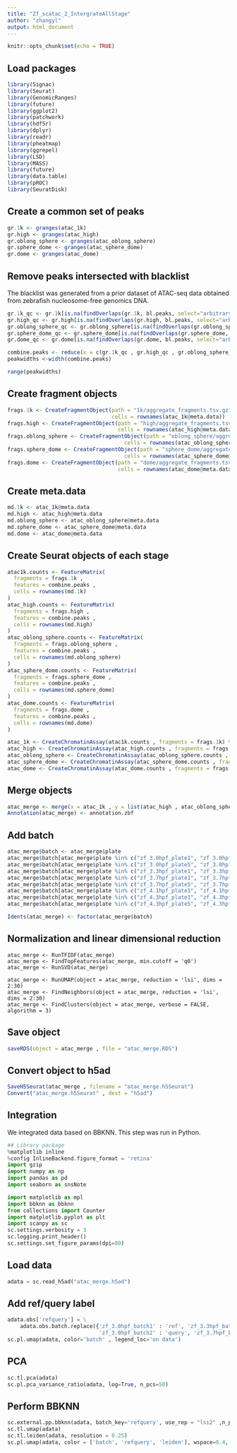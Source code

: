 ```yaml
---
title: "Zf_scatac_2_IntergrateAllStage"
author: "zhangyl"
output: html_document
---
```


```r
knitr::opts_chunk$set(echo = TRUE)
```

## Load packages

```r
library(Signac)
library(Seurat)
library(GenomicRanges)
library(future)
library(ggplot2)
library(patchwork)
library(hdf5r)
library(dplyr)
library(readr)
library(pheatmap)
library(ggrepel)
library(LSD)
library(MASS)
library(future)
library(data.table)
library(pROC)
library(SeuratDisk)
```

## Create a common set of peaks

```r
gr.1k <- granges(atac_1k)
gr.high <- granges(atac_high)
gr.oblong_sphere <- granges(atac_oblong_sphere)
gr.sphere_dome <- granges(atac_sphere_dome)
gr.dome <- granges(atac_dome)
```

## Remove peaks intersected with blacklist

The blacklist was generated from a prior dataset of ATAC-seq data obtained from zebrafish nucleosome-free genomics DNA.

```r
gr.1k_qc <- gr.1k[is.na(findOverlaps(gr.1k, bl.peaks, select="arbitrary"))]
gr.high_qc <- gr.high[is.na(findOverlaps(gr.high, bl.peaks, select="arbitrary"))]
gr.oblong_sphere_qc <- gr.oblong_sphere[is.na(findOverlaps(gr.oblong_sphere, bl.peaks, select="arbitrary"))]
gr.sphere_dome_qc <- gr.sphere_dome[is.na(findOverlaps(gr.sphere_dome, bl.peaks, select="arbitrary"))]
gr.dome_qc <- gr.dome[is.na(findOverlaps(gr.dome, bl.peaks, select="arbitrary"))]

combine.peaks <- reduce(x = c(gr.1k_qc , gr.high_qc , gr.oblong_sphere_qc, gr.sphere_dome_qc, gr.dome_qc))
peakwidths <-width(combine.peaks)

range(peakwidths)
```

## Create fragment objects

```r
frags.1k <- CreateFragmentObject(path = "1k/aggregate_fragments.tsv.gz" , 
                                 cells = rownames(atac_1k@meta.data))
frags.high <- CreateFragmentObject(path = "high/aggregate_fragments.tsv.gz" , 
                                   cells = rownames(atac_high@meta.data))
frags.oblong_sphere <- CreateFragmentObject(path = "oblong_sphere/aggregate_fragments.tsv.gz" , 
                                     cells = rownames(atac_oblong_sphere@meta.data))
frags.sphere_dome <- CreateFragmentObject(path = "sphere_dome/aggregate_fragments.tsv.gz" , 
                                     cells = rownames(atac_sphere_dome@meta.data))
frags.dome <- CreateFragmentObject(path = "dome/aggregate_fragments.tsv.gz" , 
                                   cells = rownames(atac_dome@meta.data))
```

## Create meta.data

```r
md.1k <- atac_1k@meta.data
md.high <- atac_high@meta.data
md.oblong_sphere <- atac_oblong_sphere@meta.data
md.sphere_dome <- atac_sphere_dome@meta.data
md.dome <- atac_dome@meta.data
```

## Create Seurat objects of each stage

```r
atac1k.counts <- FeatureMatrix(
  fragments = frags.1k , 
  features = combine.peaks , 
  cells = rownames(md.1k)
)
atac_high.counts <- FeatureMatrix(
  fragments = frags.high , 
  features = combine.peaks , 
  cells = rownames(md.high)
)
atac_oblong_sphere.counts <- FeatureMatrix(
  fragments = frags.oblong_sphere , 
  features = combine.peaks , 
  cells = rownames(md.oblong_sphere)
)
atac_sphere_dome.counts <- FeatureMatrix(
  fragments = frags.sphere_dome , 
  features = combine.peaks , 
  cells = rownames(md.sphere_dome)
)
atac_dome.counts <- FeatureMatrix(
  fragments = frags.dome , 
  features = combine.peaks , 
  cells = rownames(md.dome)
)

atac_1k <- CreateChromatinAssay(atac1k.counts , fragments = frags.1k) %>% CreateSeuratObject(assay = "peaks" , meta.data = md.1k)
atac_high <- CreateChromatinAssay(atac_high.counts , fragments = frags.high) %>% CreateSeuratObject(assay = "peaks" , meta.data = md.high)
atac_oblong_sphere <- CreateChromatinAssay(atac_oblong_sphere.counts , fragments = frags.oblong_sphere) %>% CreateSeuratObject(assay = "peaks" , meta.data = md.oblong_sphere)
atac_sphere_dome <- CreateChromatinAssay(atac_sphere_dome.counts , fragments = frags.sphere_dome) %>% CreateSeuratObject(assay = "peaks" , meta.data = md.sphere_dome)
atac_dome <- CreateChromatinAssay(atac_dome.counts , fragments = frags.dome) %>% CreateSeuratObject(assay = "peaks" , meta.data = md.dome)
```

## Merge objects

```r
atac_merge <- merge(x = atac_1k , y = list(atac_high , atac_oblong_sphere , atac_sphere_dome , atac_dome))
Annotation(atac_merge) <- annotation.zbf
```

## Add batch

```r
atac_merge$batch <- atac_merge$plate
atac_merge$batch[atac_merge$plate %in% c("zf_3.0hpf_plate1", "zf_3.0hpf_plate2", "zf_3.0hpf_plate3", "zf_3.0hpf_plate4")] <- "zf_3.0hpf_batch1"
atac_merge$batch[atac_merge$plate %in% c("zf_3.0hpf_plate5", "zf_3.0hpf_plate6")] <- "zf_3.0hpf_batch2"
atac_merge$batch[atac_merge$plate %in% c("zf_3.3hpf_plate1", "zf_3.3hpf_plate2", "zf_3.3hpf_plate3", "zf_3.3hpf_plate4")] <- "zf_3.3hpf_batch1"
atac_merge$batch[atac_merge$plate %in% c("zf_3.7hpf_plate1", "zf_3.7hpf_plate2", "zf_3.7hpf_plate3", "zf_3.7hpf_plate4")] <- "zf_3.7hpf_batch1"
atac_merge$batch[atac_merge$plate %in% c("zf_3.7hpf_plate5", "zf_3.7hpf_plate6", "zf_3.7hpf_plate7", "zf_3.7hpf_plate8")] <- "zf_3.7hpf_batch2"
atac_merge$batch[atac_merge$plate %in% c("zf_4.1hpf_plate1", "zf_4.1hpf_plate2", "zf_4.1hpf_plate3", "zf_4.1hpf_plate4")] <- "zf_4.1hpf_batch1"
atac_merge$batch[atac_merge$plate %in% c("zf_4.3hpf_plate1", "zf_4.3hpf_plate2", "zf_4.3hpf_plate3", "zf_4.3hpf_plate4")] <- "zf_4.3hpf_batch1"
atac_merge$batch[atac_merge$plate %in% c("zf_4.3hpf_plate5", "zf_4.3hpf_plate6", "zf_4.3hpf_plate7", "zf_4.3hpf_plate8")] <- "zf_4.3hpf_batch2"

Idents(atac_merge) <- factor(atac_merge$batch)
```


## Normalization and linear dimensional reduction

```
atac_merge <- RunTFIDF(atac_merge)
atac_merge <- FindTopFeatures(atac_merge, min.cutoff = 'q0')
atac_merge <- RunSVD(atac_merge)

atac_merge <- RunUMAP(object = atac_merge, reduction = 'lsi', dims = 2:30)
atac_merge <- FindNeighbors(object = atac_merge, reduction = 'lsi', dims = 2:30)
atac_merge <- FindClusters(object = atac_merge, verbose = FALSE, algorithm = 3)
```

## Save object

```r
saveRDS(object = atac_merge , file = "atac_merge.RDS")
```

## Convert object to h5ad

```r
SaveH5Seurat(atac_merge , filename = "atac_merge.h5Seurat")
Convert("atac_merge.h5Seurat" , dest = "h5ad")
```

## Integration

We integrated data based on BBKNN. This step was run in Python.

```python
## Library package
%matplotlib inline
%config InlineBackend.figure_format = 'retina'
import gzip
import numpy as np
import pandas as pd
import seaborn as snsNote

import matplotlib as mpl
import bbknn as bbknn
from collections import Counter
import matplotlib.pyplot as plt
import scanpy as sc
sc.settings.verbosity = 3 
sc.logging.print_header()
sc.settings.set_figure_params(dpi=80)
```

## Load data

```python
adata = sc.read_h5ad("atac_merge.h5ad")
```

## Add ref/query label

```python
adata.obs['refquery'] = \
    adata.obs.batch.replace({'zf_3.0hpf_batch1' : 'ref', 'zf_3.3hpf_batch1' : 'ref', 'zf_3.7hpf_batch1' : 'ref', 'zf_4.1hpf_batch1' : 'ref', 'zf_4.3hpf_batch1' : 'ref',
                             'zf_3.0hpf_batch2' : 'query', 'zf_3.7hpf_batch2' : 'query', 'zf_4.3hpf_batch2' : 'query'})
sc.pl.umap(adata, color='batch' , legend_loc='on data')
```

## PCA

```python
sc.tl.pca(adata)
sc.pl.pca_variance_ratio(adata, log=True, n_pcs=50)
```

## Perform BBKNN

```python
sc.external.pp.bbknn(adata, batch_key='refquery', use_rep = "lsi2" ,n_pcs=40)
sc.tl.umap(adata)
sc.tl.leiden(adata, resolution = 0.25)
sc.pl.umap(adata, color = ['batch', 'refquery', 'leiden'], wspace=0.4, cmap='Set3', save='lsi_40.pdf')
```
